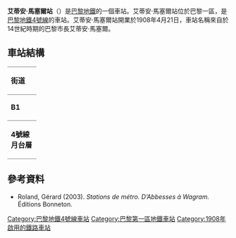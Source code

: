 {{expand|time=2016-02-25T06:41:25+00:00}}
{{no footnotes|time=2016-02-25T06:41:25+00:00}}
{{Infobox station
| name                = Étienne Marcel
| symbol_location     = paris
| symbol              = m
| symbol2             = 
| type                = [[巴黎地鐵|巴黎地鐵]]車站 
| image               = [[File:Metro_"Etienne_Marcel".jpg|275px]]
| alt                 = 
| caption             = 
| other_name          = 
| address             = 14, rue Turbigo<br />[[巴黎第一區|巴黎第一區]]
| borough             = [[法蘭西島|法蘭西島]]
| country             = 法國
| iso_region          = FR_scale:2000
| coordinates_display = title
| coordinates_format  = dms
| latd  = 48| latm  = 51| lats  = 51| latNS  = N
| longd = 2| longm = 21| longs = 02| longEW = E
| coordinates         = 
| owned               = [[RATP|RATP]]
| operator            = [[RATP|RATP]]
| line                = 
| disabled            = 
| zone                = 1
| opened              = {{Start-date|1908-4-21}}
| closed              = <!-- {{End date|YYYY|MM|DD|df=y}} -->
| services            = 
| map_type            = France Paris
}}
'''艾蒂安·馬塞爾站'''（{{lang-fr|Étienne Marcel}}）是[[巴黎地鐵|巴黎地鐵]]的一個車站。艾蒂安·馬塞爾站位於巴黎一區，是[[巴黎地鐵4號線|巴黎地鐵4號線]]的車站。艾蒂安·馬塞爾站開業於1908年4月21日，車站名稱來自於14世紀時期的巴黎市長艾蒂安·馬塞爾。
== 車站結構 ==
{| border=0 cellspacing=0 cellpadding=3
|style="border-bottom:solid 1px gray;border-top:solid 1px gray;" width=50 valign=top|'''街道'''
|-
|style="border-bottom:solid 1px gray;border-top:solid 1px gray;" width=50 valign=top|'''B1'''
|style="border-top:solid 1px gray;border-bottom:solid 1px gray;" width=100 valign=top|月台連接夾層
|-
|style="border-bottom:solid 1px gray;" width=50 rowspan=10 valign=top|'''4號線月台層'''
|style="border-top:solid 1px gray;border-right:solid 2px black;border-left:solid 2px black;border-bottom:solid 2px black;" colspan=2|<div style="text-align: center;"><small>[[側式月台|側式月台]]，右側開門</small></div>
|-
|style="border-bottom:solid 1px gray;" width=100|北行
|style="border-bottom:solid 1px gray;" width=390|{{arrow|L}} [[File:Metro-M.svg|16x16px]][[File:Paris_Metro_4.svg|16x16px]]往[[克利尼昂库尔门站|克利尼昂库尔门]]<small>（[[列奥米尔-塞瓦斯托波尔站|列奥米尔-塞瓦斯托波尔]]）</small>
|-
|南行
|{{arrow|R}} [[File:Metro-M.svg|16x16px]][[File:Paris_Metro_4.svg|16x16px]]往[[巴涅-露西·奧布拉克站|巴涅-露西·奧布拉克]]<small>（[[大堂站|大堂]]）</small>
|-
|style="border-top:solid 2px black;border-right:solid 2px black;border-left:solid 2px black;border-bottom:solid 1px gray;" colspan=2|<div style="text-align: center;"><small>[[側式月台|側式月台]]，右側開門</small></div>
|}
{{commons category|Étienne Marcel (Paris Metro)}}

==參考資料==
*Roland, Gérard (2003). ''Stations de métro. D’Abbesses à Wagram.'' Éditions Bonneton.

{{巴黎地鐵4號線}}
{{DEFAULTSORT:Étienne Marcel}}
[[Category:巴黎地鐵4號線車站|Category:巴黎地鐵4號線車站]]
[[Category:巴黎第一區地鐵車站|Category:巴黎第一區地鐵車站]]
[[Category:1908年啟用的鐵路車站|Category:1908年啟用的鐵路車站]]